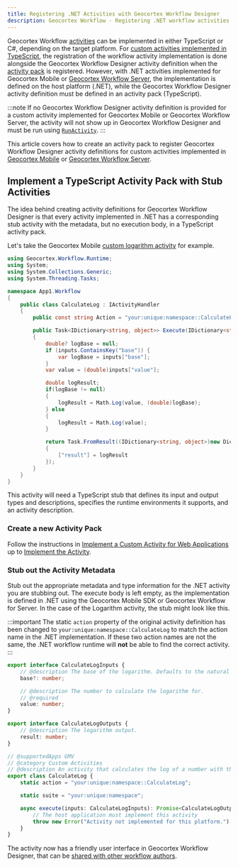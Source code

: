 ```yaml
---
title: Registering .NET Activities with Geocortex Workflow Designer
description: Geocortex Workflow - Registering .NET workflow activities with Geocortex Workflow Designer
---
```


Geocortex Workflow [activities](concepts-key-concepts.mdx#activities) can be implemented in either TypeScript or C#, depending on the target platform. For [custom activities implemented in TypeScript](tutorial-web-calculate-logarithm-activity.mdx), the registration of the workflow activity implementation is done alongside the Geocortex Workflow Designer activity definition when the [activity pack](concepts-key-concepts.mdx#activity-packs) is registered. However, with .NET activities implemented for Geocortex Mobile or [Geocortex Workflow Server](https://docs.geocortex.com/workflow/latest/help/Default.htm#wf5/help/server-workflows.htm%3FTocPath%3DServer%2520Workflows%7C_____0), the implementation is defined on the host platform (.NET), while the Geocortex Workflow Designer activity definition must be defined in an activity pack (TypeScript).

:::note
If no Geocortex Workflow Designer activity definition is provided for a custom activity implemented for Geocortex Mobile or Geocortex Workflow Server, the activity will not show up in Geocortex Workflow Designer and must be run using [`RunActivity`](https://docs.geocortex.com/workflow/latest/help/Default.htm#wf5/help/activities/run-activity.htm%3FTocPath%3DActivities%7CActivity%2520Reference%7C_____167).
:::

This article covers how to create an activity pack to register Geocortex Workflow Designer activity definitions for custom activities implemented in [Geocortex Mobile](tutorial-mobile-calculate-logarithm-activity.mdx) or [Geocortex Workflow Server](tutorial-server-calculate-logarithm-activity.mdx).

## Implement a TypeScript Activity Pack with Stub Activities

The idea behind creating activity definitions for Geocortex Workflow Designer is that every activity implemented in .NET has a corresponding stub activity with the metadata, but no execution body, in a TypeScript activity pack.

Let's take the Geocortex Mobile [custom logarithm activity](tutorial-mobile-calculate-logarithm-activity.mdx) for example.

```cs title="App1/App1/CustomActivity.cs"
using Geocortex.Workflow.Runtime;
using System;
using System.Collections.Generic;
using System.Threading.Tasks;

namespace App1.Workflow
{
    public class CalculateLog : IActivityHandler
    {
        public const string Action = "your:unique:namespace::CalculateLog";

        public Task<IDictionary<string, object>> Execute(IDictionary<string, object> inputs, IActivityContext context)
        {
            double? logBase = null;
            if (inputs.ContainsKey("base")) {
                var logBase = inputs["base"];
            }
            var value = (double)inputs["value"];

            double logResult;
            if(logBase != null)
            {
                logResult = Math.Log(value, (double)logBase);
            } else
            {
                logResult = Math.Log(value);
            }

            return Task.FromResult((IDictionary<string, object>)new Dictionary<string, object>()
            {
                ["result"] = logResult
            });
        }
    }
}
```

This activity will need a TypeScript stub that defines its input and output types and descriptions, specifies the runtime environments it supports, and an activity description.

### Create a new Activity Pack

Follow the instructions in [Implement a Custom Activity for Web Applications](tutorial-web-calculate-logarithm-activity.mdx) up to [Implement the Activity](tutorial-web-calculate-logarithm-activity.mdx#implement-the-activity).

### Stub out the Activity Metadata

Stub out the appropriate metadata and type information for the .NET activity you are stubbing out. The execute body is left empty, as the implementation is defined in .NET using the Geocortex Mobile SDK or Geocortex Workflow for Server. In the case of the Logarithm activity, the stub might look like this.

:::important
The static `action` property of the original activity definition has been changed to `your:unique:namespace::CalculateLog` to match the action name in the .NET implementation. If these two action names are not the same, the .NET workflow runtime will **not** be able to find the correct activity.
:::

```ts
export interface CalculateLogInputs {
    // @description The base of the logarithm. Defaults to the natural log.
    base?: number;

    // @description The number to calculate the logarithm for.
    // @required
    value: number;
}

export interface CalculateLogOutputs {
    // @description The logarithm output.
    result: number;
}

// @supportedApps GMV
// @category Custom Activities
// @description An activity that calculates the log of a number with the given base.
export class CalculateLog {
    static action = "your:unique:namespace::CalculateLog";

    static suite = "your:unique:namespace";

    async execute(inputs: CalculateLogInputs): Promise<CalculateLogOutputs> {
        // The host application must implement this activity
        throw new Error("Activity not implemented for this platform.");
    }
}
```

The activity now has a friendly user interface in Geocortex Workflow Designer, that can be [shared with other workflow authors](sdk-web-overview.mdx#sharing-the-activity-pack).

